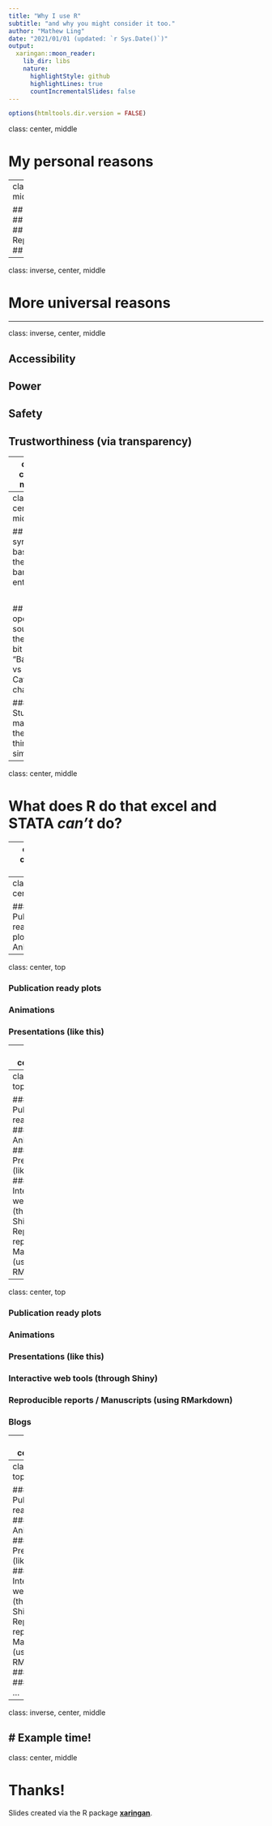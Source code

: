 ```yaml
---
title: "Why I use R"
subtitle: "and why you might consider it too."
author: "Mathew Ling"
date: "2021/01/01 (updated: `r Sys.Date()`)"
output:
  xaringan::moon_reader:
    lib_dir: libs
    nature:
      highlightStyle: github
      highlightLines: true
      countIncrementalSlides: false
---
```


```r
options(htmltools.dir.version = FALSE)
```

class: center, middle

# My personal reasons

---
class: center, middle

## Automation
## Flexibility
## Reproducibility
## Ideology

---

class: inverse, center, middle

# More universal reasons

---

class: inverse, center, middle

## Accessibility
## Power
## Safety
## Trustworthiness (via transparency)

---
class: center, middle

# What does R do that excel and STATA do?

### Everything, but at a cost

---
class: center, middle

## Being syntax based there's a barrier to entry
  
  &nbsp;
 

## Being open source, there's a bit of the "Bazaar vs Cathedral" challenge  
  

### But R Studio is making these things simpler. 

---
class: center, middle

# What does R do that excel and STATA _can't_ do?

---
class: center, top

### Publication ready plots 

---
class: center, top

### Publication ready plots 
### Animations 
---
class: center, top

### Publication ready plots 
### Animations 
### Presentations (like this) 

---
class: center, top

### Publication ready plots 
### Animations 
### Presentations (like this) 
### Interactive web tools (through Shiny)

---
class: center, top

### Publication ready plots 
### Animations 
### Presentations (like this) 
### Interactive web tools (through Shiny) 
### Reproducible reports / Manuscripts (using RMarkdown) 

---
class: center, top

### Publication ready plots 
### Animations 
### Presentations (like this) 
### Interactive web tools (through Shiny) 
### Reproducible reports / Manuscripts (using RMarkdown) 
### Blogs

---
class: center, top

### Publication ready plots 
### Animations 
### Presentations (like this) 
### Interactive web tools (through Shiny) 
### Reproducible reports / Manuscripts (using RMarkdown)  
### Blogs
### Art


---
class: center, top

### Publication ready plots 
### Animations 
### Presentations (like this) 
### Interactive web tools (through Shiny) 
### Reproducible reports / Manuscripts (using RMarkdown) 
### Blogs
### Art
### ... 

---
class: inverse, center, middle

# Example time!
---
class: center, middle

# Thanks!

Slides created via the R package [**xaringan**](https://github.com/yihui/xaringan).
